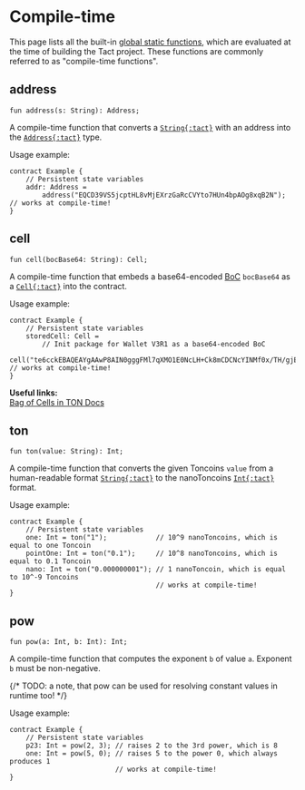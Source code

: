 # Compile-time


This page lists all the built-in [global static functions](/book/functions#global-static-functions), which are evaluated at the time of building the Tact project. These functions are commonly referred to as "compile-time functions".

## address

```tact
fun address(s: String): Address;
```

A compile-time function that converts a [`String{:tact}`][p] with an address into the [`Address{:tact}`][p] type.

Usage example:

```tact
contract Example {
    // Persistent state variables
    addr: Address =
        address("EQCD39VS5jcptHL8vMjEXrzGaRcCVYto7HUn4bpAOg8xqB2N"); // works at compile-time!
}
```

## cell

```tact
fun cell(bocBase64: String): Cell;
```

A compile-time function that embeds a base64-encoded [BoC](https://docs.ton.org/develop/data-formats/cell-boc#bag-of-cells) `bocBase64` as a [`Cell{:tact}`][p] into the contract.

Usage example:

```tact
contract Example {
    // Persistent state variables
    storedCell: Cell =
        // Init package for Wallet V3R1 as a base64-encoded BoC
        cell("te6cckEBAQEAYgAAwP8AIN0gggFMl7qXMO1E0NcLH+Ck8mCDCNcYINMf0x/TH/gjE7vyY+1E0NMf0x/T/9FRMrryoVFEuvKiBPkBVBBV+RDyo/gAkyDXSpbTB9QC+wDo0QGkyMsfyx/L/8ntVD++buA="); // works at compile-time!
}
```

<Callout>

  **Useful links:**\
  [Bag of Cells in TON Docs](https://docs.ton.org/develop/data-formats/cell-boc#bag-of-cells)

</Callout>

## ton

```tact
fun ton(value: String): Int;
```

A compile-time function that converts the given Toncoins `value` from a human-readable format [`String{:tact}`][p] to the nanoToncoins [`Int{:tact}`][int] format.

Usage example:

```tact
contract Example {
    // Persistent state variables
    one: Int = ton("1");            // 10^9 nanoToncoins, which is equal to one Toncoin
    pointOne: Int = ton("0.1");     // 10^8 nanoToncoins, which is equal to 0.1 Toncoin
    nano: Int = ton("0.000000001"); // 1 nanoToncoin, which is equal to 10^-9 Toncoins
                                    // works at compile-time!
}
```

## pow

```tact
fun pow(a: Int, b: Int): Int;
```

A compile-time function that computes the exponent `b` of value `a`. Exponent `b` must be non-negative.

{/* TODO: a note, that pow can be used for resolving constant values in runtime too! */}

Usage example:

```tact
contract Example {
    // Persistent state variables
    p23: Int = pow(2, 3); // raises 2 to the 3rd power, which is 8
    one: Int = pow(5, 0); // raises 5 to the power 0, which always produces 1
                          // works at compile-time!
}
```

[p]: /book/types#primitive-types
[bool]: /book/types#booleans
[int]: /book/integers
